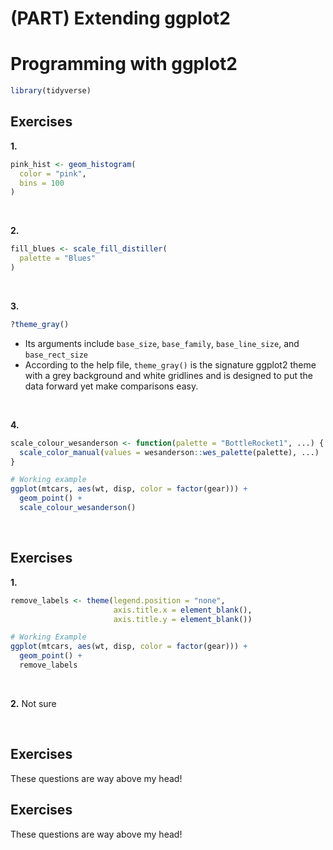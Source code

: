 # (PART) Extending ggplot2 {-} 


# Programming with ggplot2



```r
library(tidyverse)
```


## Exercises

**1.**
```r
pink_hist <- geom_histogram(
  color = "pink",
  bins = 100
)
```


<br>


**2.** 
```r
fill_blues <- scale_fill_distiller(
  palette = "Blues"
)
```

<br>


**3.**
```r
?theme_gray()
```

- Its arguments include `base_size`, `base_family`, `base_line_size`, and `base_rect_size`
- According to the help file, `theme_gray()` is the signature ggplot2 theme with a grey background and white gridlines and is designed to put the data forward yet make comparisons easy.

<br>

**4.**
```r
scale_colour_wesanderson <- function(palette = "BottleRocket1", ...) {
  scale_color_manual(values = wesanderson::wes_palette(palette), ...) 
}

# Working example
ggplot(mtcars, aes(wt, disp, color = factor(gear))) +
  geom_point() +
  scale_colour_wesanderson()
```

<br>


## Exercises

**1.** 
```r
remove_labels <- theme(legend.position = "none",
                       axis.title.x = element_blank(),
                       axis.title.y = element_blank())

# Working Example
ggplot(mtcars, aes(wt, disp, color = factor(gear))) +
  geom_point() +
  remove_labels
```

<br>

**2.** Not sure 

<br>

## Exercises

These questions are way above my head!

## Exercises

These questions are way above my head!